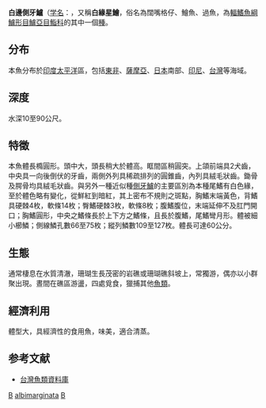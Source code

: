 {{Speciesbox
| genus = Variola
| species = albimarginata
| status = LC
| status_system = IUCN3.1
| authority = [[Baissac|Baissac]], 1953<ref name='id7121'>{{cite web| url =http://www.bioinfo.cn/db05/BjdwSpecies.php?action=view&id=7121| title =白边侧牙鲈| work =《中国动物物种编目数据库》| publisher =中国科学院微生物研究所| author =中国科学院动物研究所| accessdate =2009-04-16| deadurl =yes| archiveurl =https://web.archive.org/web/20160305095351/http://www.bioinfo.cn/db05/BjdwSpecies.php?action=view&id=7121| archivedate =2016-03-05}}</ref>
| synonyms = *''Variola albimarginatus''<br /><small>Baissac, 1953</small>
*''Variola albomarginata''<br /><small>Baissac, 1953</small>
}}
'''白邊側牙鱸'''（[[学名|学名]]：{{lang|la|''Variola albimarginata''}}，又稱'''白緣星鱠'''，俗名為闊嘴格仔、鱠魚、過魚，為[[輻鰭魚綱|輻鰭魚綱]][[鱸形目|鱸形目]][[鱸亞目|鱸亞目]][[鮨科|鮨科]]的其中一個[[種|種]]。

==分布==
本魚分布於[[印度|印度]][[太平洋|太平洋]]區，包括[[東非|東非]]、[[薩摩亞|薩摩亞]]、[[日本|日本]]南部、[[印尼|印尼]]、[[台灣|台灣]]等海域。

==深度==
水深10至90公尺。

==特徵==
本魚體長橢圓形。頭中大，頭長稍大於體高。眶間區稍圓突。上頜前端具2犬齒，中央具一向後倒伏的牙齒，兩側外列具稀疏排列的圓錐齒，內列具絨毛狀齒。鋤骨及腭骨均具絨毛狀齒。與另外一種近似種[[側牙鱸|側牙鱸]]的主要區別為本種尾鰭有白色緣，至於體色略有變化，從鮮紅到暗紅，其上密布不規則之斑點，胸鰭末端黃色，背鰭具硬棘4枚，軟條14枚；臀鰭硬棘3枚，軟條8枚；腹鰭腹位，末端延伸不及肛門開口；胸鰭圓形，中央之鰭條長於上下方之鰭條，且長於腹鰭，尾鰭彎月形。體被細小櫛鱗；側線鱗孔數66至75枚；縱列鱗數109至127枚。體長可達60公分。

==生態==
通常棲息在水質清澈，珊瑚生長茂密的岩礁或珊瑚礁斜坡上，常獨游，偶亦以小群聚出現。晝間在礁區游盪，四處覓食，獵捕其他[[魚類|魚類]]。

==經濟利用==
體型大，具經濟性的食用魚，味美，適合清蒸。

==参考文献==
{{reflist}}
*[http://fishdb.sinica.edu.tw/ 台灣魚類資料庫] {{Wayback|url=http://fishdb.sinica.edu.tw/ |date=20080410000437 }}
{{Taxonbar|from=Q2745186}}

[[Category:食用鱼|B]]
[[Category:側牙鱸屬|albimarginata]]
[[Category:1953年描述的鱼类|B]]